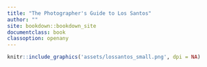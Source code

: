 ```yaml
---
title: "The Photographer's Guide to Los Santos"
author: ""
site: bookdown::bookdown_site
documentclass: book
classoption: openany
---
```


```r
knitr::include_graphics('assets/lossantos_small.png', dpi = NA)
```
